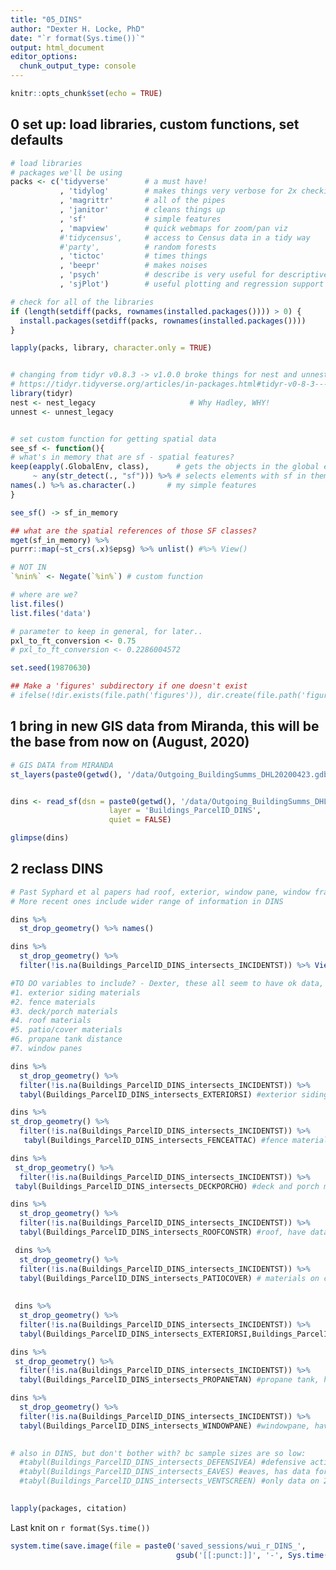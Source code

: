 ```yaml
---
title: "05_DINS"
author: "Dexter H. Locke, PhD"
date: "`r format(Sys.time())`"
output: html_document
editor_options: 
  chunk_output_type: console
---
```



```r
knitr::opts_chunk$set(echo = TRUE)
```



## 0 set up: load libraries, custom functions, set defaults
```r
# load libraries
# packages we'll be using
packs <- c('tidyverse'        # a must have!
           , 'tidylog'        # makes things very verbose for 2x checking 
           , 'magrittr'       # all of the pipes
           , 'janitor'        # cleans things up
           , 'sf'             # simple features
           , 'mapview'        # quick webmaps for zoom/pan viz
           #'tidycensus',     # access to Census data in a tidy way 
           #'party',          # random forests
           , 'tictoc'         # times things
           , 'beepr'          # makes noises
           , 'psych'          # describe is very useful for descriptive statistics
           , 'sjPlot')        # useful plotting and regression support

# check for all of the libraries
if (length(setdiff(packs, rownames(installed.packages()))) > 0) {
  install.packages(setdiff(packs, rownames(installed.packages())))  
}

lapply(packs, library, character.only = TRUE)


# changing from tidyr v0.8.3 -> v1.0.0 broke things for nest and unnest!
# https://tidyr.tidyverse.org/articles/in-packages.html#tidyr-v0-8-3---v1-0-0
library(tidyr)
nest <- nest_legacy                     # Why Hadley, WHY!
unnest <- unnest_legacy


# set custom function for getting spatial data
see_sf <- function(){
# what's in memory that are sf - spatial features?
keep(eapply(.GlobalEnv, class),      # gets the objects in the global environment
     ~ any(str_detect(., "sf"))) %>% # selects elements with sf in them
names(.) %>% as.character(.)       # my simple features
}

see_sf() -> sf_in_memory

## what are the spatial references of those SF classes?
mget(sf_in_memory) %>%
purrr::map(~st_crs(.x)$epsg) %>% unlist() #%>% View()

# NOT IN
`%nin%` <- Negate(`%in%`) # custom function

# where are we?
list.files()
list.files('data')

# parameter to keep in general, for later..
pxl_to_ft_conversion <- 0.75
# pxl_to_ft_conversion <- 0.2286004572

set.seed(19870630)

## Make a 'figures' subdirectory if one doesn't exist
# ifelse(!dir.exists(file.path('figures')), dir.create(file.path('figures')), FALSE)
```


## 1 bring in new GIS data from Miranda, this will be the base from now on (August, 2020)
```r
# GIS DATA from MIRANDA
st_layers(paste0(getwd(), '/data/Outgoing_BuildingSumms_DHL20200423.gdb'))


dins <- read_sf(dsn = paste0(getwd(), '/data/Outgoing_BuildingSumms_DHL20200423.gdb'),
                      layer = 'Buildings_ParcelID_DINS',
                      quiet = FALSE) 

glimpse(dins)
```


## 2 reclass DINS
```r

# Past Syphard et al papers had roof, exterior, window pane, window frame
# More recent ones include wider range of information in DINS

dins %>% 
  st_drop_geometry() %>% names()

dins %>% 
  st_drop_geometry() %>% 
  filter(!is.na(Buildings_ParcelID_DINS_intersects_INCIDENTST)) %>% View()

#TO DO variables to include? - Dexter, these all seem to have ok data, but need some reclassing/your thoughts on models.
#1. exterior siding materials 
#2. fence materials
#3. deck/porch materials
#4. roof materials
#5. patio/cover materials
#6. propane tank distance
#7. window panes

dins %>% 
  st_drop_geometry() %>% 
  filter(!is.na(Buildings_ParcelID_DINS_intersects_INCIDENTST)) %>%
  tabyl(Buildings_ParcelID_DINS_intersects_EXTERIORSI) #exterior siding, have data for 75% of sample; categories ok

dins %>%
st_drop_geometry() %>% 
  filter(!is.na(Buildings_ParcelID_DINS_intersects_INCIDENTST)) %>% 
   tabyl(Buildings_ParcelID_DINS_intersects_FENCEATTAC) #fence materials, have data for 70% of sample, although 50% had no fence; reclass no fence to N/A?

dins %>% 
 st_drop_geometry() %>% 
  filter(!is.na(Buildings_ParcelID_DINS_intersects_INCIDENTST)) %>%
 tabyl(Buildings_ParcelID_DINS_intersects_DECKPORCHO) #deck and porch materials, have data for 65% of sample; should change 'no deck/porch' to N/A? 

dins %>% 
  st_drop_geometry() %>% 
  filter(!is.na(Buildings_ParcelID_DINS_intersects_INCIDENTST)) %>%
  tabyl(Buildings_ParcelID_DINS_intersects_ROOFCONSTR) #roof, have data for 65% sample, should drop 'other' bc only 8 observations

 dins %>% 
  st_drop_geometry() %>% 
  filter(!is.na(Buildings_ParcelID_DINS_intersects_INCIDENTST)) %>% 
  tabyl(Buildings_ParcelID_DINS_intersects_PATIOCOVER) # materials on covered patio or carport, have data for 65% of sample although 44% have no carport or patio cover; reclass 'no' to N/A
 
 
 dins %>% 
  st_drop_geometry() %>% 
  filter(!is.na(Buildings_ParcelID_DINS_intersects_INCIDENTST)) %>%
  tabyl(Buildings_ParcelID_DINS_intersects_EXTERIORSI,Buildings_ParcelID_DINS_intersects_PATIOCOVER) %>% adorn_totals()

dins %>% 
 st_drop_geometry() %>% 
  filter(!is.na(Buildings_ParcelID_DINS_intersects_INCIDENTST)) %>%
  tabyl(Buildings_ParcelID_DINS_intersects_PROPANETAN) #propane tank, has data for 56% of sample; reclass categories so blank is unknown and others are in order, N/A = no   tank

dins %>% 
  st_drop_geometry() %>% 
  filter(!is.na(Buildings_ParcelID_DINS_intersects_INCIDENTST)) %>%
  tabyl(Buildings_ParcelID_DINS_intersects_WINDOWPANE) #windowpane, have data for 40% of sample, categories ok

  
# also in DINS, but don't bother with? bc sample sizes are so low:
  #tabyl(Buildings_ParcelID_DINS_intersects_DEFENSIVEA) #defensive actions, I think data for ~40% but don't know if blank is a no or an unknown
  #tabyl(Buildings_ParcelID_DINS_intersects_EAVES) #eaves, has data for ~33% only.  
  #tabyl(Buildings_ParcelID_DINS_intersects_VENTSCREEN) #only data on 29% of sample, and 11% of sample had no vents.
                 

```





```r
lapply(packages, citation)
```


Last knit on `r format(Sys.time())`


```r
system.time(save.image(file = paste0('saved_sessions/wui_r_DINS_',
                                     gsub('[[:punct:]]', '-', Sys.time()), '.RData')))
```

